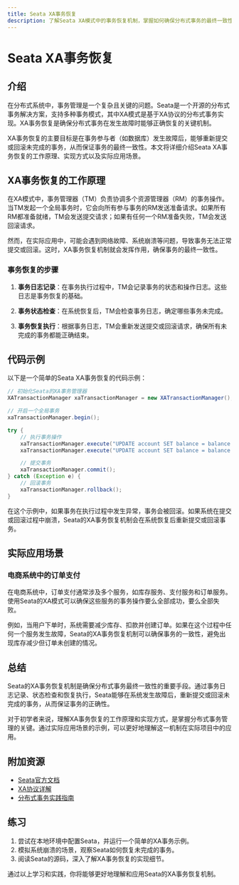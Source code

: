```yaml
---
title: Seata XA事务恢复
description: 了解Seata XA模式中的事务恢复机制，掌握如何确保分布式事务的最终一致性。
---
```


# Seata XA事务恢复

## 介绍

在分布式系统中，事务管理是一个复杂且关键的问题。Seata是一个开源的分布式事务解决方案，支持多种事务模式，其中XA模式是基于XA协议的分布式事务实现。XA事务恢复是确保分布式事务在发生故障时能够正确恢复的关键机制。

XA事务恢复的主要目标是在事务参与者（如数据库）发生故障后，能够重新提交或回滚未完成的事务，从而保证事务的最终一致性。本文将详细介绍Seata XA事务恢复的工作原理、实现方式以及实际应用场景。

## XA事务恢复的工作原理

在XA模式中，事务管理器（TM）负责协调多个资源管理器（RM）的事务操作。当TM发起一个全局事务时，它会向所有参与事务的RM发送准备请求。如果所有RM都准备就绪，TM会发送提交请求；如果有任何一个RM准备失败，TM会发送回滚请求。

然而，在实际应用中，可能会遇到网络故障、系统崩溃等问题，导致事务无法正常提交或回滚。这时，XA事务恢复机制就会发挥作用，确保事务的最终一致性。

### 事务恢复的步骤

1. **事务日志记录**：在事务执行过程中，TM会记录事务的状态和操作日志。这些日志是事务恢复的基础。

2. **事务状态检查**：在系统恢复后，TM会检查事务日志，确定哪些事务未完成。

3. **事务恢复执行**：根据事务日志，TM会重新发送提交或回滚请求，确保所有未完成的事务都能正确结束。

## 代码示例

以下是一个简单的Seata XA事务恢复的代码示例：

```java
// 初始化Seata的XA事务管理器
XATransactionManager xaTransactionManager = new XATransactionManager();

// 开启一个全局事务
xaTransactionManager.begin();

try {
    // 执行事务操作
    xaTransactionManager.execute("UPDATE account SET balance = balance - 100 WHERE id = 1");
    xaTransactionManager.execute("UPDATE account SET balance = balance + 100 WHERE id = 2");

    // 提交事务
    xaTransactionManager.commit();
} catch (Exception e) {
    // 回滚事务
    xaTransactionManager.rollback();
}
```

在这个示例中，如果事务在执行过程中发生异常，事务会被回滚。如果系统在提交或回滚过程中崩溃，Seata的XA事务恢复机制会在系统恢复后重新提交或回滚事务。

## 实际应用场景

### 电商系统中的订单支付

在电商系统中，订单支付通常涉及多个服务，如库存服务、支付服务和订单服务。使用Seata的XA模式可以确保这些服务的事务操作要么全部成功，要么全部失败。

例如，当用户下单时，系统需要减少库存、扣款并创建订单。如果在这个过程中任何一个服务发生故障，Seata的XA事务恢复机制可以确保事务的一致性，避免出现库存减少但订单未创建的情况。

## 总结

Seata的XA事务恢复机制是确保分布式事务最终一致性的重要手段。通过事务日志记录、状态检查和恢复执行，Seata能够在系统发生故障后，重新提交或回滚未完成的事务，从而保证事务的正确性。

对于初学者来说，理解XA事务恢复的工作原理和实现方式，是掌握分布式事务管理的关键。通过实际应用场景的示例，可以更好地理解这一机制在实际项目中的应用。

## 附加资源

- [Seata官方文档](https://seata.io/zh-cn/docs/overview/what-is-seata.html)
- [XA协议详解](https://en.wikipedia.org/wiki/X/Open_XA)
- [分布式事务实践指南](https://dzone.com/articles/distributed-transactions-in-microservices-with-seata)

## 练习

1. 尝试在本地环境中配置Seata，并运行一个简单的XA事务示例。
2. 模拟系统崩溃的场景，观察Seata如何恢复未完成的事务。
3. 阅读Seata的源码，深入了解XA事务恢复的实现细节。

通过以上学习和实践，你将能够更好地理解和应用Seata的XA事务恢复机制。